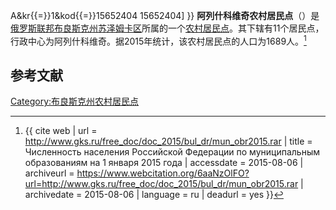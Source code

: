{{Infobox Settlement
| official_name = 阿列什科维奇农村居民点
| native_name = Алешковичское сельское поселение
| settlement_type = [[农村居民点|农村居民点]]
| subdivision_type = [[国家|国家]]
| subdivision_type1 = [[州_(俄罗斯)|州]]
| subdivision_type2 = [[区_(苏联)|区]]
| subdivision_name = {{RUS}}
| subdivision_name1 = [[布良斯克州|布良斯克州]]
| subdivision_name2 = [[苏泽姆卡区|苏泽姆卡区]]
| seat_type = 行政中心
| seat = 阿列什科维奇
| population_as_of=2015
| population_footnotes = <ref name=stat />
| population_total = 1689
| coordinates_display = inline,title
| latd =  | latm =  | lats =  | latNS = N
| longd =  | longm =  | longs =  | longEW = E
| timezone = [[莫斯科时间|MSK]]
| utc_offset = +3
| blank_name = [[俄罗斯市政土地区划代码|OKTMO编码]]
| blank_info = [http://classif.spb.ru/classificators/view/tma.php?st{{=}}A&kr{{=}}1&kod{{=}}15652404 15652404]
}}
'''阿列什科维奇农村居民点'''（{{lang-ru|Алешковичское сельское поселение}}）是[[俄罗斯联邦|俄罗斯联邦]][[布良斯克州|布良斯克州]][[苏泽姆卡区|苏泽姆卡区]]所属的一个[[农村居民点|农村居民点]]。其下辖有11个居民点，行政中心为阿列什科维奇。据2015年统计，该农村居民点的人口为1689人。<ref name=stat>{{ cite web | url = http://www.gks.ru/free_doc/doc_2015/bul_dr/mun_obr2015.rar | title = Численность населения Российской Федерации по муниципальным образованиям на 1 января 2015 года | accessdate = 2015-08-06 | archiveurl = https://www.webcitation.org/6aaNzOlFO?url=http://www.gks.ru/free_doc/doc_2015/bul_dr/mun_obr2015.rar | archivedate = 2015-08-06 | language = ru | deadurl = yes }}</ref>

== 参考文献 ==
{{reflist}}

{{Russia-stub}}

[[Category:布良斯克州农村居民点|Category:布良斯克州农村居民点]]